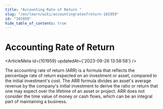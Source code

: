 ```yaml
---
title: "Accounting Rate of Return "
slug: "/en/learn/wiki/accountingrateofreturn-101959"
id: "101959"
hide_table_of_contents: true
---
```



# Accounting Rate of Return 

<ArticleMeta id={101959} updatedAt={'2023-09-26 13:58:58'} />
<div className='border-solid border-b border-t-0 my-4 border-[var(--ifm-color-gray-300)]' />

The accounting rate of return (ARR) is a formula that reflects the percentage rate of return expected on an investment or asset, compared to the initial investment's cost. The ARR formula divides an asset's average revenue by the company's initial investment to derive the ratio or return that one may expect over the lifetime of an asset or project. ARR does not consider the time value of money or cash flows, which can be an integral part of maintaining a business.
